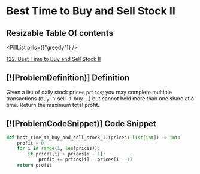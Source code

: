 # Best Time to Buy and Sell Stock II

## Resizable Table Of contents

<DifficultyBadge difficulty="medium" />

<PillList pills={["greedy"]} />

[122. Best Time to Buy and Sell Stock II](https://leetcode.com/problems/best-time-to-buy-and-sell-stock-ii)

## [!(ProblemDefinition)] Definition

Given a list of daily stock prices `prices`; you may complete multiple transactions (buy → sell → buy …) but cannot hold more than one share at a time. Return the maximum total profit.

## [!(ProblemCodeSnippet)] Code Snippet

```python meta="source=problems/122-best-time-to-buy-and-sell-stock-ii/solution.py"
def best_time_to_buy_and_sell_stock_II(prices: list[int]) -> int:
    profit = 0
    for i in range(1, len(prices)):
        if prices[i] > prices[i - 1]:
            profit += prices[i] - prices[i - 1]
    return profit
```

